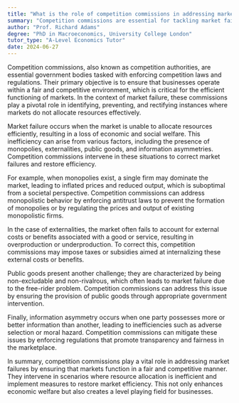 ```yaml
---
title: "What is the role of competition commissions in addressing market failure?"
summary: "Competition commissions are essential for tackling market failures by regulating practices and ensuring fair competition within the market, thereby promoting a healthier economic environment."
author: "Prof. Richard Adams"
degree: "PhD in Macroeconomics, University College London"
tutor_type: "A-Level Economics Tutor"
date: 2024-06-27
---
```


Competition commissions, also known as competition authorities, are essential government bodies tasked with enforcing competition laws and regulations. Their primary objective is to ensure that businesses operate within a fair and competitive environment, which is critical for the efficient functioning of markets. In the context of market failure, these commissions play a pivotal role in identifying, preventing, and rectifying instances where markets do not allocate resources effectively.

Market failure occurs when the market is unable to allocate resources efficiently, resulting in a loss of economic and social welfare. This inefficiency can arise from various factors, including the presence of monopolies, externalities, public goods, and information asymmetries. Competition commissions intervene in these situations to correct market failures and restore efficiency.

For example, when monopolies exist, a single firm may dominate the market, leading to inflated prices and reduced output, which is suboptimal from a societal perspective. Competition commissions can address monopolistic behavior by enforcing antitrust laws to prevent the formation of monopolies or by regulating the prices and output of existing monopolistic firms.

In the case of externalities, the market often fails to account for external costs or benefits associated with a good or service, resulting in overproduction or underproduction. To correct this, competition commissions may impose taxes or subsidies aimed at internalizing these external costs or benefits.

Public goods present another challenge; they are characterized by being non-excludable and non-rivalrous, which often leads to market failure due to the free-rider problem. Competition commissions can address this issue by ensuring the provision of public goods through appropriate government intervention.

Finally, information asymmetry occurs when one party possesses more or better information than another, leading to inefficiencies such as adverse selection or moral hazard. Competition commissions can mitigate these issues by enforcing regulations that promote transparency and fairness in the marketplace.

In summary, competition commissions play a vital role in addressing market failures by ensuring that markets function in a fair and competitive manner. They intervene in scenarios where resource allocation is inefficient and implement measures to restore market efficiency. This not only enhances economic welfare but also creates a level playing field for businesses.
    